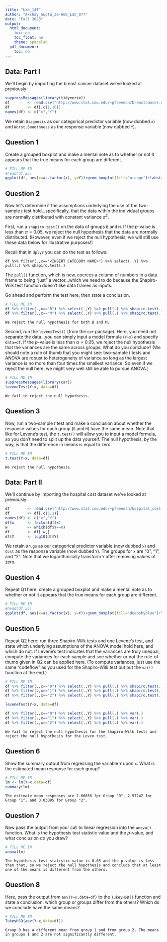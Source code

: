 ---
title: "Lab_14T"
author: "Akshay_Gupta_36-600_Lab_07T"
date: "Fall 2023"
output:
  html_document:
    toc: no
    toc_float: no
    theme: spacelab
  pdf_document:
    toc: no
---

## Data: Part I

We'll begin by importing the breast cancer dataset we've looked at previously:
```{r}
suppressMessages(library(tidyverse))
df        <- read.csv("http://www.stat.cmu.edu/~pfreeman/breastcancer.csv",stringsAsFactors=TRUE)
df        <- df[,c(1,16)]
names(df) <- c("x","Y")
```
We retain `Diagnosis` as our categorical predictor variable (now dubbed `x`) and `Worst.Smoothness` as
the response variable (now dubbed `Y`).

## Question 1

Create a grouped boxplot and make a mental note as to whether or not it appears that the true means for each group are different. 
```{r fig.align='center',fig.height=4,fig.width=4}
# FILL ME IN
#head(df,25)
ggplot(df, aes(x=as.factor(x), y=Y))+geom_boxplot(fill="orange")+labs(x = "x (Group)", y="Y (Value)")
```

## Question 2

Now let's determine if the assumptions underlying the use of the two-sample $t$ test hold...specifically,
that the data within the individual groups are normally distributed with constant variance $\sigma^2$.

First, run a `shapiro.test()` on the data of groups `B` and `M`. If the $p$-value is less than $\alpha = 0.05$,
we reject the null hypothesis that the data are normally distributed. (However, even if we reject the null hypothesis, we will still use these data below for illustrative purposes!)

Recall that in `dplyr` you can do the test as follows:
```
df %>% filter(.,x=="<INSERT CATEGORY NAME>") %>% select(.,Y) %>% pull(.) %>% shapiro.test(.)
```
The `pull()` function, which is new, coerces a column of numbers in a data frame to being "just" a 
vector...which we need to do because the Shapiro-Wilk test function doesn't like data frames as inputs.

Go ahead and perform the test here, then state a conclusion.
```{r}
# FILL ME IN
df %>% filter(.,x=="B") %>% select(.,Y) %>% pull(.) %>% shapiro.test(.)
df %>% filter(.,x=="M") %>% select(.,Y) %>% pull(.) %>% shapiro.test(.)
```
```
We reject the null hypothesis for both B and M.
```

Second, run the `leveneTest()` (from the `car` package). Here, you need not separate the data...you can
simply input a model formula (`Y~x`) and specify `data=df`. If the $p$-value is less than $\alpha = 0.05$,
we reject the null hypothesis that the variances are the same across groups. What do you conclude?
(We should note a rule of thumb that you might see: two-sample $t$ tests and ANOVA are robust to
heterogeneity of variance so long as the largest variance is no more than four times the smallest variance.
So even if we reject the null here, we might very well still be able to pursue ANOVA.)
```{r}
# FILL ME IN
suppressMessages(library(car))
leveneTest(Y~x, data=df)
```
```
We fail to reject the null hypothesis.
```

## Question 3

Now, run a two-sample $t$ test and make a conclusion about whether the response values for each group
(`B` and `M`) have the same mean. Note that like for Levene's test, the `t.test()` will allow you to
input a model formula, so you don't need to split up the data yourself. The null hypothesis, by the way,
is that the difference in means is equal to zero.
```{r}
# FILL ME IN
t.test(Y~x, data=df)
```
```
We reject the null hypothesis.
```

## Data: Part II

We'll continue by importing the hospital cost dataset we've looked at previously:
```{r}
df        <- read.csv("http://www.stat.cmu.edu/~pfreeman/hospital_cost.csv",stringsAsFactors=TRUE)
df        <- df[,c(5,1)]
names(df) <- c("x","Y")
df$x      <- factor(df$x)
w         <- which(df$Y==0)
df        <- df[-w,]
df$Y      <- log10(df$Y)
```
We retain `Drugs` as our categorical predictor variable (now dubbed `x`) and `Cost` as
the response variable (now dubbed `Y`). The groups for `x` are "0", "1", and "2". Note
that we logarithmically transform `Y` after removing values of zero.

## Question 4

Repeat Q1 here: create a grouped boxplot and make a mental note as to whether or not it appears 
that the true means for each group are different. 
```{r fig.align='center',fig.height=4,fig.width=4}
# FILL ME IN
#head(df,25)
ggplot(df, aes(x=as.factor(x), y=Y))+geom_boxplot(fill="deepskyblue")+labs(x = "x (Group)", y="Y (Value)")
```

## Question 5

Repeat Q2 here: run three Shapiro-Wilk tests and one Levene's test, and state which underlying assumptions
of the ANOVA model hold here, and which do not. If Levene's test indicates that the variances are truly unequal, compute the variances for each sample and see whether or not the rule-of-thumb given in Q2 can
be applied here. (To compute variances, just use the same "codeflow" as you
used for the Shapiro-Wilk test but put the `var()` function at the end.)
```{r}
# FILL ME IN
df %>% filter(.,x=="0") %>% select(.,Y) %>% pull(.) %>% shapiro.test(.)
df %>% filter(.,x=="1") %>% select(.,Y) %>% pull(.) %>% shapiro.test(.)
df %>% filter(.,x=="2") %>% select(.,Y) %>% pull(.) %>% shapiro.test(.)

leveneTest(Y~x, data=df)

df %>% filter(.,x=="0") %>% select(.,Y) %>% pull(.) %>% var(.)
df %>% filter(.,x=="1") %>% select(.,Y) %>% pull(.) %>% var(.)
df %>% filter(.,x=="2") %>% select(.,Y) %>% pull(.) %>% var(.)
```
```
We fail to reject the null hypothesis for the Shapiro-Wilk tests and reject the null hypothesis for the Leven test.
```

## Question 6

Show the summary output from regressing the variable `Y` upon `x`. What is the estimated mean response
for each group?
```{r}
# FILL ME IN
lm <- lm(Y~x,data=df)
summary(lm)
```
```
The estimate mean responses are 2.66656 fpr Group "0", 2.97242 for Group "1", and 3.03095 for Group "2".
```

## Question 7

Now pass the output from your call to linear regression into the `anova()` function. What is the hypothesis
test statistic value and the $p$-value, and what conclusion do you draw?
```{r}
# FILL ME IN
anova(lm)
```
```
The hypothesis test statistic value is 0.05 and the p-value is less than that, so we reject the null hypothesis and conclude that at least one of the means is different from the others.
```

## Question 8

Here, pass the output from `aov(Y~x,data=df)` to the `TukeyHSD()` function and state a conclusion:
which group or groups differ from the others? Which do we conclude have the same means?
```{r}
# FILL ME IN
TukeyHSD(aov(Y~x,data=df))
```
```
Group 0 has a different mean from group 1 and from group 2. The means in groups 1 and 2 are not significantly different.
```

